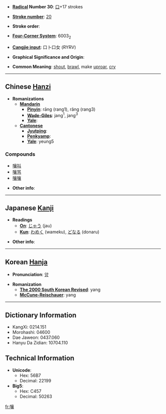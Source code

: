* '''[[Wiktionary:Chinese radical index| Radical]] Number 30''': [[Wiktionary:Chinese radical index 口|口]]+17 strokes

* '''[[Wiktionary:Chinese total strokes index|Stroke number]]''': [[Wiktionary:Chinese total strokes index 20|20]]

* '''Stroke order''': 

* '''[[Wiktionary:Chinese four corner index|Four-Corner System]]''': 6003<sub>2</sub>

* '''[[Wiktionary:Chinese Cangjie index|Cangjie input]]''': 口卜口女 (RYRV)

* '''Graphical Significance and Origin''': 

* '''Common Meaning''': [[shout]], [[brawl]], make [[uproar]], [[cry]]

----

== Chinese [[Hanzi]] ==

* '''Romanizations'''
** '''[[Mandarin]]'''
*** '''[[Pinyin]]''': rāng (rang1), rǎng (rang3)
*** '''[[Wade-Giles]]''': jang<sup>1</sup>, jang<sup>3</sup>
*** '''[[Yale]]''': 
** '''[[Cantonese]]'''
*** '''[[Jyutping]]''':
*** '''[[Penkyamp]]''': 
*** '''[[Yale]]''': yeung5

===Compounds===
*[[嚷叫]]
*[[嚷骂]]
*[[嚷嚷]]

* '''Other info''': 

----

== Japanese [[Kanji]] ==

* '''Readings'''
** '''[[On]]''': [[じゃう]] (jau)
** '''[[Kun]]''': [[わめく]] (wameku), [[どなる]] (donaru)

* '''Other info''':  

----

== Korean [[Hanja]] ==

* '''Pronunciation''': [[양]]

* '''Romanization'''
** '''[[The 2000 South Korean Revised Romanization|The 2000 South Korean Revised]]''': yang
** '''[[McCune-Reischauer]]''': yang

----

== Dictionary Information ==

* KangXi: 0214.151
* Morohashi: 04600
* Dae Jaweon: 0437.060
* Hanyu Da Zidian: 10704.110

== Technical Information ==

* '''Unicode''':
** Hex: 56B7
** Decimal: 22199
* '''Big5''':
** Hex: C457
** Decimal: 50263

[[fr:嚷]]